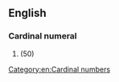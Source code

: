 ==English==

===Cardinal numeral===
{{head|en|cardinal numeral}}

# {{obsolete spelling of|fifty}} (50)

[[Category:en:Cardinal numbers]]
